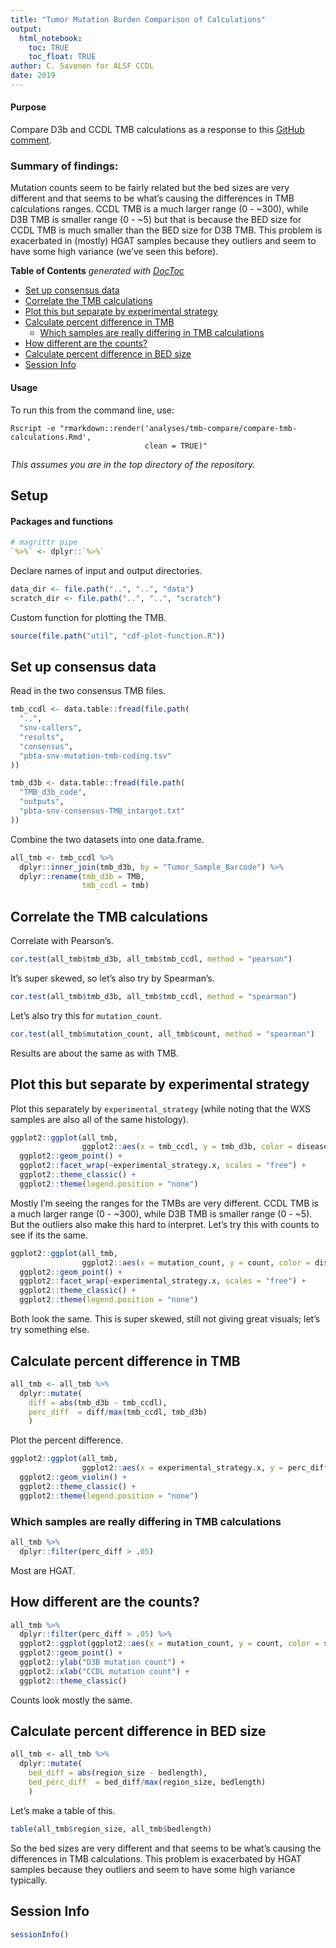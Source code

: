 ```yaml
---
title: "Tumor Mutation Burden Comparison of Calculations"
output: 
  html_notebook:
    toc: TRUE
    toc_float: TRUE
author: C. Savonen for ALSF CCDL
date: 2019
---
```


#### Purpose

Compare D3b and CCDL TMB calculations as a response to this [GitHub comment](https://github.com/AlexsLemonade/OpenPBTA-analysis/issues/729#issuecomment-658259843).

### Summary of findings: 

Mutation counts seem to be fairly related but the bed sizes are very different and that seems to be what's causing the differences in TMB calculations ranges.
CCDL TMB is a much larger range (0 - ~300), while D3B TMB is smaller range (0 - ~5) but that is because the BED size for CCDL TMB is much smaller than the BED size for D3B TMB. 
This problem is exacerbated in (mostly) HGAT samples because they outliers and seem to have some high variance (we've seen this before). 

<!-- START doctoc generated TOC please keep comment here to allow auto update -->
<!-- DON'T EDIT THIS SECTION, INSTEAD RE-RUN doctoc TO UPDATE -->
**Table of Contents**  *generated with [DocToc](https://github.com/thlorenz/doctoc)*

- [Set up consensus data](#set-up-consensus-data)
- [Correlate the TMB calculations](#correlate-the-tmb-calculations)
- [Plot this but separate by experimental strategy](#plot-this-but-separate-by-experimental-strategy)
- [Calculate percent difference in TMB](#calculate-percent-difference-in-tmb)
  - [Which samples are really differing in TMB calculations](#which-samples-are-really-differing-in-tmb-calculations)
- [How different are the counts?](#how-different-are-the-counts)
- [Calculate percent difference in BED size](#calculate-percent-difference-in-bed-size)
- [Session Info](#session-info)

<!-- END doctoc generated TOC please keep comment here to allow auto update -->

#### Usage

To run this from the command line, use:
```
Rscript -e "rmarkdown::render('analyses/tmb-compare/compare-tmb-calculations.Rmd', 
                              clean = TRUE)"
```

_This assumes you are in the top directory of the repository._

## Setup

#### Packages and functions

```r
# magrittr pipe
`%>%` <- dplyr::`%>%`
```

Declare names of input and output directories.

```r
data_dir <- file.path("..", "..", "data")
scratch_dir <- file.path("..", "..", "scratch")
```

Custom function for plotting the TMB. 

```r
source(file.path("util", "cdf-plot-function.R"))
```

## Set up consensus data

Read in the two consensus TMB files. 

```r
tmb_ccdl <- data.table::fread(file.path(
  "..",
  "snv-callers",
  "results",
  "consensus",
  "pbta-snv-mutation-tmb-coding.tsv"
))
```

```r
tmb_d3b <- data.table::fread(file.path(
  "TMB_d3b_code",
  "outputs",
  "pbta-snv-consensus-TMB_intarget.txt"
))
```

Combine the two datasets into one data.frame. 

```r
all_tmb <- tmb_ccdl %>% 
  dplyr::inner_join(tmb_d3b, by = "Tumor_Sample_Barcode") %>% 
  dplyr::rename(tmb_d3b = TMB, 
                tmb_ccdl = tmb)
```

## Correlate the TMB calculations

Correlate with Pearson's. 

```r
cor.test(all_tmb$tmb_d3b, all_tmb$tmb_ccdl, method = "pearson")
```

It's super skewed, so let's also try by Spearman's. 

```r
cor.test(all_tmb$tmb_d3b, all_tmb$tmb_ccdl, method = "spearman")
```

Let's also try this for `mutation_count`. 

```r
cor.test(all_tmb$mutation_count, all_tmb$count, method = "spearman")
```

Results are about the same as with TMB. 

## Plot this but separate by experimental strategy

Plot this separately by `experimental_strategy` (while noting that the WXS samples are also all of the same histology).

```r
ggplot2::ggplot(all_tmb, 
                ggplot2::aes(x = tmb_ccdl, y = tmb_d3b, color = disease)) + 
  ggplot2::geom_point() + 
  ggplot2::facet_wrap(~experimental_strategy.x, scales = "free") + 
  ggplot2::theme_classic() + 
  ggplot2::theme(legend.position = "none")
```

Mostly I'm seeing the ranges for the TMBs are very different.
CCDL TMB is a much larger range (0 - ~300), while D3B TMB is smaller range (0 - ~5). 
But the outliers also make this hard to interpret. 
Let's try this with counts to see if its the same. 

```r
ggplot2::ggplot(all_tmb, 
                ggplot2::aes(x = mutation_count, y = count, color = disease)) + 
  ggplot2::geom_point() + 
  ggplot2::facet_wrap(~experimental_strategy.x, scales = "free") + 
  ggplot2::theme_classic() + 
  ggplot2::theme(legend.position = "none")
```

Both look the same.
This is super skewed, still not giving great visuals; let's try something else. 

## Calculate percent difference in TMB

```r
all_tmb <- all_tmb %>%
  dplyr::mutate(
    diff = abs(tmb_d3b - tmb_ccdl),
    perc_diff  = diff/max(tmb_ccdl, tmb_d3b)
    ) 
```

Plot the percent difference. 

```r
ggplot2::ggplot(all_tmb, 
                ggplot2::aes(x = experimental_strategy.x, y = perc_diff, fill = experimental_strategy.x)) + 
  ggplot2::geom_violin() + 
  ggplot2::theme_classic() +
  ggplot2::theme(legend.position = "none") 
```

### Which samples are really differing in TMB calculations 

```r
all_tmb %>% 
  dplyr::filter(perc_diff > .05)
```

Most are HGAT. 

## How different are the counts?

```r
all_tmb %>% 
  dplyr::filter(perc_diff > .05) %>%
  ggplot2::ggplot(ggplot2::aes(x = mutation_count, y = count, color = short_histology)) + 
  ggplot2::geom_point() + 
  ggplot2::ylab("D3B mutation count") +
  ggplot2::xlab("CCDL mutation count") + 
  ggplot2::theme_classic()
```

Counts look mostly the same. 

## Calculate percent difference in BED size

```r
all_tmb <- all_tmb %>%
  dplyr::mutate(
    bed_diff = abs(region_size - bedlength),
    bed_perc_diff  = bed_diff/max(region_size, bedlength)
    ) 
```

Let's make a table of this.

```r
table(all_tmb$region_size, all_tmb$bedlength)
```

So the bed sizes are very different and that seems to be what's causing the differences in TMB calculations. 
This problem is exacerbated by HGAT samples because they outliers and seem to have some high variance typically. 

## Session Info

```r
sessionInfo()
```
